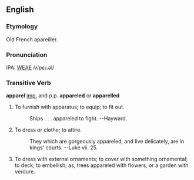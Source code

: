 ==English==
===Etymology===
Old French apareiller.

===Pronunciation===
IPA: [[WEAE]] /ʌˈpɛɹ.əl/

===Transitive Verb===
'''apparel''' [[imp.]] and p.p. '''appareled''' or '''apparelled'''

# To furnish with apparatus; to equip; to fit out.
#:    Ships . . . appareled to fight. --Hayward.
# To dress or clothe; to attire.
#:    They which are gorgeously appareled, and live delicately, are in kings' courts. --Luke vii. 25.
# To dress with external ornaments; to cover with something ornamental; to deck; to embellish; as, trees appareled with flowers, or a garden with verdure.
<!-- material copied from Webster's Revised Unabridged Dictionary (1913) -->